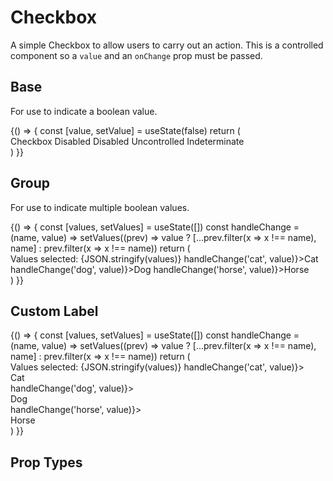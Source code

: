 
<Meta title='Components/Checkbox' component={Checkbox} />

# Checkbox
A simple Checkbox to allow users to carry out an action. This is a controlled component so a `value` and an `onChange` prop must be passed.

## Base
For use to indicate a boolean value.

<Preview>
  <Story name='Base'>
    {() => {
      const [value, setValue] = useState(false)
      return (
        <div>
          <Checkbox id={'checkbox'} value={value} onChange={setValue}>Checkbox</Checkbox>
          <Checkbox id={'checkbox-disabled'} disabled>Disabled</Checkbox>
          <Checkbox id={'checkbox-disabled-checked'} value={true} disabled>Disabled</Checkbox>
          <Checkbox id={'checkbox-uncontrolled'} uncontrolled>Uncontrolled</Checkbox>
          <Checkbox id={'checkbox'} value={value} onChange={setValue} indeterminate>Indeterminate</Checkbox>
        </div>
      )
    }}
  </Story>
</Preview>

## Group
For use to indicate multiple boolean values.

<Preview>
  <Story name='Group'>
    {() => {
      const [values, setValues] = useState([])
      const handleChange = (name, value) => setValues((prev) => value 
        ? [...prev.filter(x => x !== name), name] 
        : prev.filter(x => x !== name))
      return (
        <div>
          <Text>Values selected: {JSON.stringify(values)}</Text>
          <Checkbox name={'checkbox'} value={values.includes('cat')} onChange={(value) => handleChange('cat', value)}>Cat</Checkbox>
          <Checkbox name={'checkbox'} value={values.includes('dog')} onChange={(value) => handleChange('dog', value)}>Dog</Checkbox>
          <Checkbox name={'checkbox'} value={values.includes('horse')} onChange={(value) => handleChange('horse', value)}>Horse</Checkbox>
        </div>
      )
    }}
  </Story>
</Preview>

## Custom Label

<Preview>
  <Story name='CustomLabel'>
    {() => {
      const [values, setValues] = useState([])
      const handleChange = (name, value) => setValues((prev) => value 
        ? [...prev.filter(x => x !== name), name] 
        : prev.filter(x => x !== name))
      return (
        <div>
          <Text>Values selected: {JSON.stringify(values)}</Text>
          <Checkbox name={'checkbox'} value={values.includes('cat')} onChange={(value) => handleChange('cat', value)}><div>Cat</div></Checkbox>
          <Checkbox name={'checkbox'} value={values.includes('dog')} onChange={(value) => handleChange('dog', value)}><div>Dog</div></Checkbox>
          <Checkbox name={'checkbox'} value={values.includes('horse')} onChange={(value) => handleChange('horse', value)}><div>Horse</div></Checkbox>
        </div>
      )
    }}
  </Story>
</Preview>

## Prop Types

<Props of={Checkbox} />